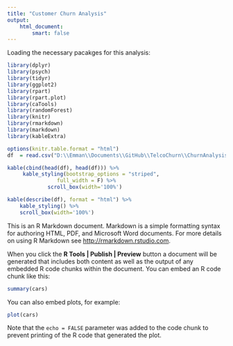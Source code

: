 ```yaml
---
title: "Customer Churn Analysis"
output: 
    html_document:
        smart: false
---
```


Loading the necessary pacakges for this analysis: 

```r

library(dplyr)
library(psych)
library(tidyr)
library(ggplot2)
library(rpart)
library(rpart.plot)
library(caTools)
library(randomForest)
library(knitr)
library(rmarkdown)
library(markdown)
library(kableExtra)


```

```r
options(knitr.table.format = "html")
df  = read.csv("D:\\Emman\\Documents\\GitHub\\TelcoChurn\\ChurnAnalysis\\ChurnAnalysis\\datasource\\customerchurn.csv", na.strings = c("", "NA"))

kable(cbind(head(df), head(df))) %>%
     kable_styling(bootstrap_options = "striped",
                full_width = F) %>%
             scroll_box(width='100%')

kable(describe(df), format = "html") %>%
    kable_styling() %>%
    scroll_box(width='100%')
```


This is an R Markdown document. Markdown is a simple formatting syntax for authoring HTML, PDF, and Microsoft Word documents. For more details on using R Markdown see <http://rmarkdown.rstudio.com>.

When you click the **R Tools | Publish | Preview** button a document will be generated that includes both content as well as the output of any embedded R code chunks within the document. You can embed an R code chunk like this:

```r
summary(cars)
```

You can also embed plots, for example:

```r
plot(cars)
```

Note that the `echo = FALSE` parameter was added to the code chunk to prevent printing of the R code that generated the plot.

